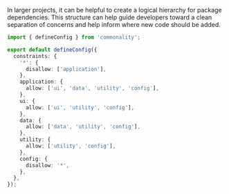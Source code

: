 In larger projects, it can be helpful to create a logical hierarchy for package dependencies.
This structure can help guide developers toward a clean separation of concerns and help inform where new code should be added.

```ts commonality.config.ts
import { defineConfig } from 'commonality';

export default defineConfig({
  constraints: {
    '*': {
      disallow: ['application'],
    },
    application: {
      allow: ['ui', 'data', 'utility', 'config'],
    },
    ui: {
      allow: ['ui', 'utility', 'config'],
    },
    data: {
      allow: ['data', 'utility', 'config'],
    },
    utility: {
      allow: ['utility', 'config'],
    },
    config: {
      disallow: '*',
    },
  },
});
```
